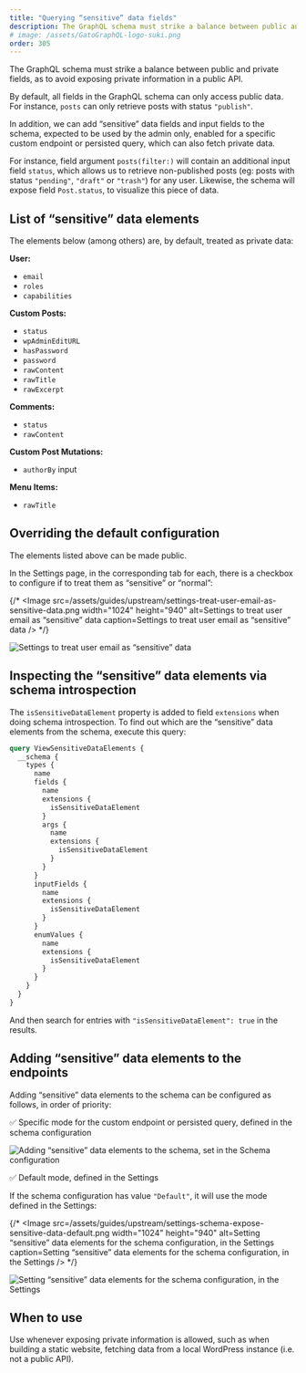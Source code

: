 ```yaml
---
title: "Querying “sensitive” data fields"
description: The GraphQL schema must strike a balance between public and private fields, as to avoid exposing private information in a public API.
# image: /assets/GatoGraphQL-logo-suki.png
order: 305
---
```


The GraphQL schema must strike a balance between public and private fields, as to avoid exposing private information in a public API.

By default, all fields in the GraphQL schema can only access public data. For instance, `posts` can only retrieve posts with status `"publish"`.

In addition, we can add “sensitive” data fields and input fields to the schema, expected to be used by the admin only, enabled for a specific custom endpoint or persisted query, which can also fetch private data.

For instance, field argument `posts(filter:)` will contain an additional input field `status`, which allows us to retrieve non-published posts (eg: posts with status `"pending"`, `"draft"` or `"trash"`) for any user. Likewise, the schema will expose field `Post.status`, to visualize this piece of data.

## List of “sensitive” data elements

The elements below (among others) are, by default, treated as private data:

**User:**

- `email`
- `roles`
- `capabilities`

**Custom Posts:**

- `status`
- `wpAdminEditURL`
- `hasPassword`
- `password`
- `rawContent`
- `rawTitle`
- `rawExcerpt`

**Comments:**

- `status`
- `rawContent`

**Custom Post Mutations:**

- `authorBy` input

**Menu Items:**

- `rawTitle`

## Overriding the default configuration

The elements listed above can be made public.

In the Settings page, in the corresponding tab for each, there is a checkbox to configure if to treat them as “sensitive” or “normal”:

{/* <Image
  src=/assets/guides/upstream/settings-treat-user-email-as-sensitive-data.png
  width="1024"
  height="940"
  alt=Settings to treat user email as “sensitive” data
  caption=Settings to treat user email as “sensitive” data
/> */}

![Settings to treat user email as “sensitive” data](/assets/guides/upstream/settings-treat-user-email-as-sensitive-data.png)

## Inspecting the “sensitive” data elements via schema introspection

The `isSensitiveDataElement` property is added to field `extensions` when doing schema introspection. To find out which are the “sensitive” data elements from the schema, execute this query:

```graphql
query ViewSensitiveDataElements {
  __schema {
    types {
      name
      fields {
        name
        extensions {
          isSensitiveDataElement
        }
        args {
          name
          extensions {
            isSensitiveDataElement
          }
        }
      }
      inputFields {
        name
        extensions {
          isSensitiveDataElement
        }
      }
      enumValues {
        name
        extensions {
          isSensitiveDataElement
        }
      }
    }
  }
}
```

And then search for entries with `"isSensitiveDataElement": true` in the results.

## Adding “sensitive” data elements to the endpoints

Adding “sensitive” data elements to the schema can be configured as follows, in order of priority:

✅ Specific mode for the custom endpoint or persisted query, defined in the schema configuration

![Adding “sensitive” data elements to the schema, set in the Schema configuration](/assets/guides/upstream/schema-configuration-adding-sensitive-fields-to-schema.png "Adding “sensitive” data elements to the schema, set in the Schema configuration")

✅ Default mode, defined in the Settings

If the schema configuration has value `"Default"`, it will use the mode defined in the Settings:

{/* <Image
  src=/assets/guides/upstream/settings-schema-expose-sensitive-data-default.png
  width="1024"
  height="940"
  alt=Setting “sensitive” data elements for the schema configuration, in the Settings
  caption=Setting “sensitive” data elements for the schema configuration, in the Settings
/> */}

![Setting “sensitive” data elements for the schema configuration, in the Settings](/assets/guides/upstream/settings-schema-expose-sensitive-data-default.png)

## When to use

Use whenever exposing private information is allowed, such as when building a static website, fetching data from a local WordPress instance (i.e. not a public API).
